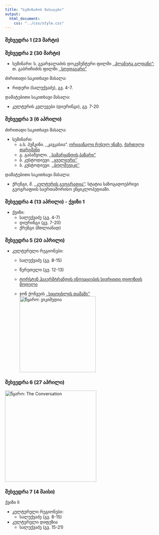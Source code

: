 ```yaml
---
title: "სემინარის მასალები"
output:
  html_document:
    css: "../css/style.css"
---
```


### შეხვედრა 1 (23 მარტი)


### შეხვედრა 2 (30 მარტი)

* სემინარი: ს. გვარჯალაძის დოკუმენტური ფილმი [,,პლანეტა გლდანი"](https://www.youtube.com/watch?v=DzT3r2q6F7I); თ. გაბრიჩიძის ფილმი [,,სოვდაგარი"](http://cinemania.adjara.com/news/sovdagaris-warmateba/)

ძირითადი საკითხავი მასალა:

* რიდერი (სალუქვაძე), გვ. 4-7.

დამატებითი საკითხავი მასალა:

* კულტურის კვლევები (დიურინგი), გვ. 7-20


### შეხვედრა 3 (6 აპრილი)

ძირითადი საკითხავი მასალა:

* სემინარი: 
	+ ა.ს. პუშკინი. ,,კავკასია". [ორიგინალი რუსულ ენაზე](http://rvb.ru/pushkin/01text/01versus/0423_36/1829/0509.htm), [ქართული თარგმანი](http://lexi.ge/news/1/2013-10-06-2042)
	+ გ. გაბაშვილი. [,,სამარყანდის ბაზარი''](https://www.dropbox.com/s/1c21t0smo87vucr/Gabashvili_Samarkand.jpg?dl=0)
	+ ბ. კუსტოდიევი. [,,ყველიერი''](https://www.dropbox.com/s/4mapde0g32u6aif/Kustodiev_Maslennitsa.jpg?dl=0)
	+ ბ. კუსტოდიევი. [,,ბოლშევიკი''](https://www.dropbox.com/s/ulxdsghy32tnwq3/Kustodiev_Bolshevik.jpg?dl=0)

დამატებითი საკითხავი მასალა:

* ქრენგი, მ. [,,კულტურის გეოგრაფია''](https://www.dropbox.com/s/84fu3a2dv431sp0/%E1%83%99%E1%83%A3%E1%83%9A%E1%83%A2%E1%83%A3%E1%83%A0%E1%83%98%E1%83%A1_%E1%83%92%E1%83%94%E1%83%9D%E1%83%92%E1%83%A0%E1%83%90%E1%83%A4%E1%83%98%E1%83%90%20%28%E1%83%A5%E1%83%A0%E1%83%94%E1%83%9C%E1%83%92%E1%83%98%29.pdf?dl=0). სტატია საზოგადოებრივი გეოგრაფიის საერთაშორისო ენციკლოპედიაში.

### შეხვედრა 4 (13 აპრილი) - ქვიზი 1
* ქვიზი:
	+ სალუქვაძე (გვ. 4-7)
	+ დიურინგი (გვ. 7-20)
	+ ქრენგი (მთლიანად)



### შეხვედრა 5 (20 აპრილი)

* კულტურული რეგიონები:
	+ სალუქვაძე (გვ. 8-15)
	+ წერეთელი (გვ. 12-13)

	+ [ტორსტენ ჰაგერშტრანდის ინოვაციების სივრცითი დიფუზიის მოდელი](https://www.openabm.org/model/3163/version/2/view)
	+ ჯონ ქონვეის [,,სიცოცხლის თამაში''](https://en.wikipedia.org/wiki/Conway%27s_Game_of_Life) <img src="https://upload.wikimedia.org/wikipedia/commons/e/e6/Conways_game_of_life_breeder_animation.gif" alt="წყარო: ვიკიმედია" style="width: 250px; display: block; margin-left: 0; margin-right: auto;"/>


### შეხვედრა 6 (27 აპრილი)

<img src="https://images.theconversation.com/files/116365/original/image-20160324-17851-1yv9q70.jpg" alt="წყარო: The Conversation" style="width: 300px; display: block; margin-left: 0; margin-right: auto;"/>

### შეხვედრა 7 (4 მაისი)

ქვიზი II

* კულტურული რეგიონები:
	+ სალუქვაძე (გვ. 8-15)

* კულტურული დიფუზია
	+ სალუქვაძე (გვ. 15-21)

